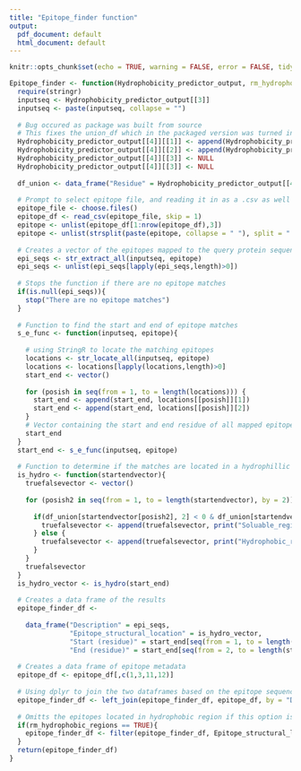 ```yaml
---
title: "Epitope_finder function"
output:
  pdf_document: default
  html_document: default
---
```


```r
knitr::opts_chunk$set(echo = TRUE, warning = FALSE, error = FALSE, tidy.opts=list(width.cutoff=60), tidy=TRUE)
```

```r
Epitope_finder <- function(Hydrophobicity_predictor_output, rm_hydrophobic_regions = FALSE){
  require(stringr)
  inputseq <- Hydrophobicity_predictor_output[[3]]
  inputseq <- paste(inputseq, collapse = "")
  
  # Bug occured as package was built from source
  # This fixes the union_df which in the packaged version was turned into a list of four elements
  Hydrophobicity_predictor_output[[4]][[1]] <- append(Hydrophobicity_predictor_output[[4]][[1]], Hydrophobicity_predictor_output[[4]][[3]])
  Hydrophobicity_predictor_output[[4]][[2]] <- append(Hydrophobicity_predictor_output[[4]][[2]], Hydrophobicity_predictor_output[[4]][[4]])
  Hydrophobicity_predictor_output[[4]][[3]] <- NULL
  Hydrophobicity_predictor_output[[4]][[3]] <- NULL
  
  df_union <- data_frame("Residue" = Hydrophobicity_predictor_output[[4]][[1]], "Hydrophobicity" = Hydrophobicity_predictor_output[[4]][[2]])
  
  # Prompt to select epitope file, and reading it in as a .csv as well as creating a vector of the epitope sequences
  epitope_file <- choose.files()
  epitope_df <- read_csv(epitope_file, skip = 1)
  epitope <- unlist(epitope_df[1:nrow(epitope_df),3])
  epitope <- unlist(strsplit(paste(epitope, collapse = " "), split = " "))
  
  # Creates a vector of the epitopes mapped to the query protein sequence
  epi_seqs <- str_extract_all(inputseq, epitope)
  epi_seqs <- unlist(epi_seqs[lapply(epi_seqs,length)>0])
  
  # Stops the function if there are no epitope matches 
  if(is.null(epi_seqs)){
    stop("There are no epitope matches")
  }
  
  # Function to find the start and end of epitope matches
  s_e_func <- function(inputseq, epitope){
    
    # using StringR to locate the matching epitopes
    locations <- str_locate_all(inputseq, epitope)
    locations <- locations[lapply(locations,length)>0]
    start_end <- vector()
    
    for (posish in seq(from = 1, to = length(locations))) {
      start_end <- append(start_end, locations[[posish]][1])
      start_end <- append(start_end, locations[[posish]][2])
    }
    # Vector containing the start and end residue of all mapped epitopes
    start_end
  }
  start_end <- s_e_func(inputseq, epitope)
  
  # Function to determine if the matches are located in a hydrophillic or soluble region
  is_hydro <- function(startendvector){  
    truefalsevector <- vector()
    
    for (posish2 in seq(from = 1, to = length(startendvector), by = 2)){
      
      if(df_union[startendvector[posish2], 2] < 0 & df_union[startendvector[posish2+1], 2] < 0){
        truefalsevector <- append(truefalsevector, print("Soluable_region"))
      } else {
        truefalsevector <- append(truefalsevector, print("Hydrophobic_region"))
      }
    }
    truefalsevector
  }
  is_hydro_vector <- is_hydro(start_end)
  
  # Creates a data frame of the results
  epitope_finder_df <- 
    
    data_frame("Description" = epi_seqs, 
               "Epitope_structural_location" = is_hydro_vector, 
               "Start (residue)" = start_end[seq(from = 1, to = length(start_end), by = 2)], 
               "End (residue)" = start_end[seq(from = 2, to = length(start_end), by = 2)])
  
  # Creates a data frame of epitope metadata
  epitope_df <- epitope_df[,c(1,3,11,12)]
  
  # Using dplyr to join the two dataframes based on the epitope sequence
  epitope_finder_df <- left_join(epitope_finder_df, epitope_df, by = "Description")
  
  # Omitts the epitopes located in hydrophobic region if this option is chosen
  if(rm_hydrophobic_regions == TRUE){
    epitope_finder_df <- filter(epitope_finder_df, Epitope_structural_location != "TM_region")
  }
  return(epitope_finder_df)
}
```

